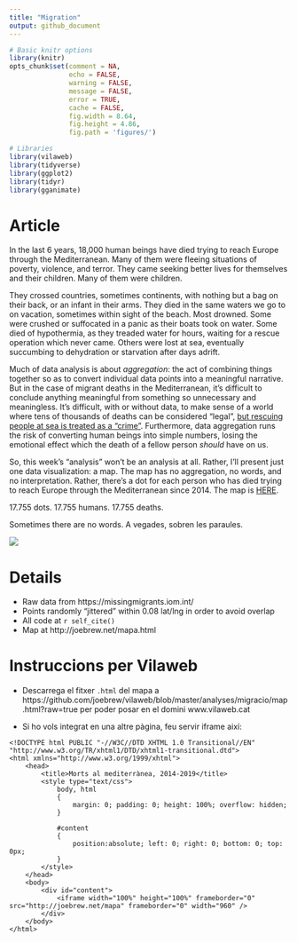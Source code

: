 ```yaml
---
title: "Migration"
output: github_document
---
```



```r
# Basic knitr options
library(knitr)
opts_chunk$set(comment = NA, 
               echo = FALSE, 
               warning = FALSE, 
               message = FALSE, 
               error = TRUE, 
               cache = FALSE,
               fig.width = 8.64,
               fig.height = 4.86,
               fig.path = 'figures/')
```


```r
# Libraries
library(vilaweb)
library(tidyverse)
library(ggplot2)
library(tidyr)
library(gganimate)
```

# Article

In the last 6 years, 18,000 human beings have died trying to reach Europe through the Mediterranean. Many of them were fleeing situations of poverty, violence, and terror. They came seeking better lives for themselves and their children. Many of them were children.

They crossed countries, sometimes continents, with nothing but a bag on their back, or an infant in their arms. They died in the same waters we go to on vacation, sometimes within sight of the beach. Most drowned. Some were crushed or suffocated in a panic as their boats took on water. Some died of hypothermia, as they treaded water for hours, waiting for a rescue operation which never came. Others were lost at sea, eventually succumbing to dehydration or starvation after days adrift. 

Much of data analysis is about _aggregation_: the act of combining things together so as to convert individual data points into a meaningful narrative. But in the case of migrant deaths in the Mediterranean, it's difficult to conclude anything meaningful from something so unnecessary and meaningless. It's difficult, with or without data, to make sense of a world where tens of thousands of deaths can be considered "legal", [but rescuing people at sea is treated as a "crime"](https://www.vilaweb.cat/noticies/calvo-recorda-a-lopen-arms-que-no-te-permis-per-fer-rescats-i-que-sarrisca-a-sancions/). Furthermore, data aggregation runs the risk of converting human beings into simple numbers, losing the emotional effect which the death of a fellow person _should_ have on us.

So, this week's "analysis" won't be an analysis at all. Rather, I'll present just one data visualization: a map. The map has no aggregation, no words, and no interpretation. Rather, there's a dot for each person who has died trying to reach Europe through the Mediterranean since 2014. The map is [HERE](http://joebrew.net/mapa.html).

17.755 dots. 17.755 humans. 17.755 deaths.

Sometimes there are no words. A vegades, sobren les paraules.

[<img src="img/d.png">](http://joebrew.net/mapa)


# Details
- Raw data from https://missingmigrants.iom.int/
- Points randomly "jittered" within 0.08 lat/lng in order to avoid overlap
- All code at `r self_cite()` 
- Map at http://joebrew.net/mapa.html

# Instruccions per Vilaweb

- Descarrega el fitxer `.html` del mapa a https://github.com/joebrew/vilaweb/blob/master/analyses/migracio/map.html?raw=true per poder posar en el domini www.vilaweb.cat

- Si ho vols integrat en una altre pàgina, feu servir iframe així:

```
<!DOCTYPE html PUBLIC "-//W3C//DTD XHTML 1.0 Transitional//EN" "http://www.w3.org/TR/xhtml1/DTD/xhtml1-transitional.dtd">
<html xmlns="http://www.w3.org/1999/xhtml">
    <head>
        <title>Morts al mediterrànea, 2014-2019</title>
        <style type="text/css">
            body, html
            {
                margin: 0; padding: 0; height: 100%; overflow: hidden;
            }

            #content
            {
                position:absolute; left: 0; right: 0; bottom: 0; top: 0px;
            }
        </style>
    </head>
    <body>
        <div id="content">
            <iframe width="100%" height="100%" frameborder="0" src="http://joebrew.net/mapa" frameborder="0" width="960" />
        </div>
    </body>
</html>

```



